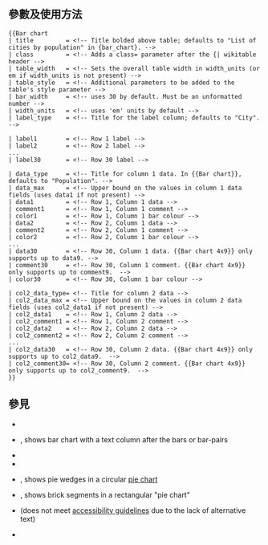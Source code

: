 <includeonly><!-- 在這裡加入模板的保護標識 --></includeonly><noinclude>{{Documentation subpage}}</noinclude>
<!-- 在本行下編輯模板說明 --><!--
== 概要 ==
-->
== 參數及使用方法 ==
<pre style="overflow: auto;">
{{Bar chart
| title         = <!-- Title bolded above table; defaults to "List of cities by population" in {bar_chart}. -->
| class         = <!-- Adds a class= parameter after the {| wikitable header -->
| table_width   = <!-- Sets the overall table width in width_units (or em if width_units is not present) -->
| table_style   = <!-- Additional parameters to be added to the table's style parameter -->
| bar_width     = <!-- uses 30 by default. Must be an unformatted number -->
| width_units   = <!-- uses 'em' units by default -->
| label_type    = <!-- Title for the label column; defaults to "City". -->

| label1        = <!-- Row 1 label -->
| label2        = <!-- Row 2 label -->
...
| label30       = <!-- Row 30 label -->

| data_type     = <!-- Title for column 1 data. In {{Bar chart}}, defaults to "Population". -->
| data_max      = <!-- Upper bound on the values in column 1 data fields (uses data1 if not present) -->
| data1         = <!-- Row 1, Column 1 data -->
| comment1      = <!-- Row 1, Column 1 comment -->
| color1        = <!-- Row 1, Column 1 bar colour -->
| data2         = <!-- Row 2, Column 1 data -->
| comment2      = <!-- Row 2, Column 1 comment -->
| color2        = <!-- Row 2, Column 1 bar colour -->
...
| data30        = <!-- Row 30, Column 1 data. {{Bar chart 4x9}} only supports up to data9. -->
| comment30     = <!-- Row 30, Column 1 comment. {{Bar chart 4x9}} only supports up to comment9.  -->
| color30       = <!-- Row 30, Column 1 bar colour -->

| col2_data_type= <!-- Title for column 2 data -->
| col2_data_max = <!-- Upper bound on the values in column 2 data fields (uses col2_data1 if not present) -->
| col2_data1    = <!-- Row 1, Column 2 data -->
| col2_comment1 = <!-- Row 1, Column 2 comment -->
| col2_data2    = <!-- Row 2, Column 2 data -->
| col2_comment2 = <!-- Row 2, Column 2 comment -->
...
| col2_data30   = <!-- Row 30, Column 2 data. {{Bar chart 4x9}} only supports up to col2_data9.  -->
| col2_comment30= <!-- Row 30, Column 2 comment. {{Bar chart 4x9}} only supports up to col2_comment9.  -->
}}
</pre><!--
== 範例 ==

== 重定向 ==

== 注意事项 ==

== 模板编辑说明 ==
-->
== 參見 ==
* {{tl|Historical populations}}
* {{tl|Bar box}}, shows bar chart with a text column after the bars or bar-pairs
* {{tl|Bartable}}
* {{tl|Composition bar}}
* {{tl|Pie chart}}, shows pie wedges in a circular [[pie chart]]
* {{tl|Brick chart}}, shows brick segments in a rectangular "pie chart"
* {{tl|Vertical bar chart}} (does not meet [[wp:accessibility|accessibility guidelines]] due to the lack of alternative text)
* {{tl|Data bars}}

<includeonly>{{Sandbox other||<!-- 本行下加入模板的分類，跨維基連結加入Wikidata（參見[[Wikipedia:Wikidata]]） -->
[[Category:條形圖模板]]
}}</includeonly>